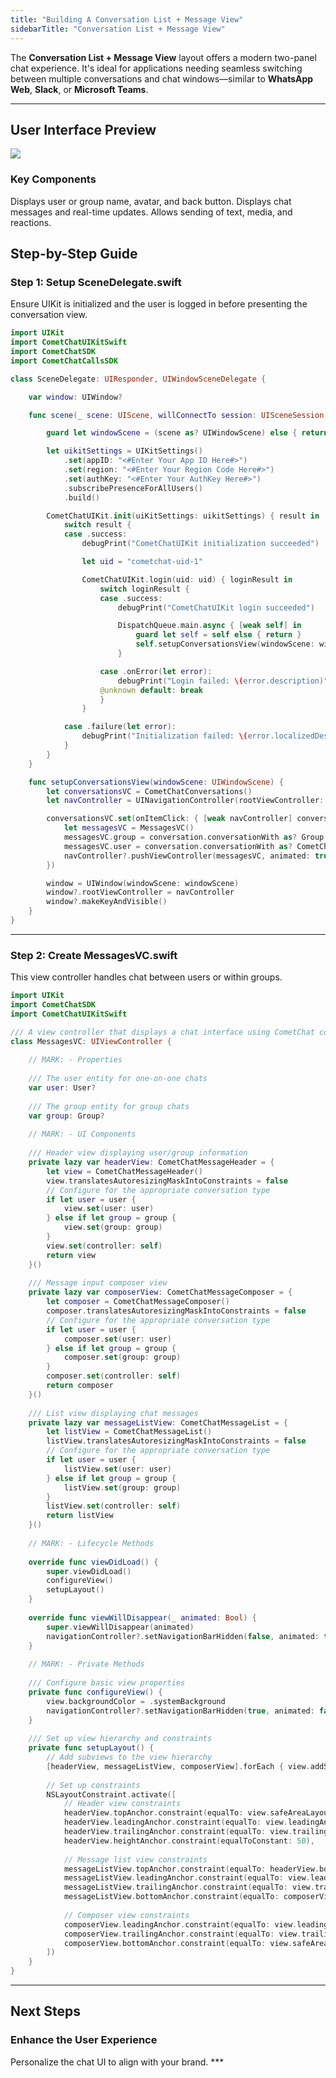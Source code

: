 ```yaml
---
title: "Building A Conversation List + Message View"
sidebarTitle: "Conversation List + Message View"
---
```


The **Conversation List + Message View** layout offers a modern two-panel chat experience. It's ideal for applications needing seamless switching between multiple conversations and chat windows—similar to **WhatsApp Web**, **Slack**, or **Microsoft Teams**.

***

## **User Interface Preview**

<Frame>
  <img src="/images/39abbd91-chat_experience_sidebar_message-6476f0d5e48fdff63caa68809e60486b.png" />
</Frame>

### **Key Components**
<Columns cols={3}>
  <Card title="Chat Header" icon="circle-user">
    Displays user or group name, avatar, and back button.
  </Card>
  <Card title="Message List" icon="list-ul">
    Displays chat messages and real-time updates.
  </Card>
  <Card title="Message Composer" icon="paper-plane">
    Allows sending of text, media, and reactions.
  </Card>
</Columns>


## **Step-by-Step Guide**

### **Step 1: Setup SceneDelegate.swift**

<Info>Ensure UIKit is initialized and the user is logged in before presenting the conversation view.</Info>

```swift SceneDelegate.swift highlight={15-17} lines
import UIKit
import CometChatUIKitSwift
import CometChatSDK
import CometChatCallsSDK

class SceneDelegate: UIResponder, UIWindowSceneDelegate {

    var window: UIWindow?

    func scene(_ scene: UIScene, willConnectTo session: UISceneSession, options connectionOptions: UIScene.ConnectionOptions) {

        guard let windowScene = (scene as? UIWindowScene) else { return }

        let uikitSettings = UIKitSettings()
            .set(appID: "<#Enter Your App ID Here#>")
            .set(region: "<#Enter Your Region Code Here#>")
            .set(authKey: "<#Enter Your AuthKey Here#>")
            .subscribePresenceForAllUsers()
            .build()

        CometChatUIKit.init(uiKitSettings: uikitSettings) { result in
            switch result {
            case .success:
                debugPrint("CometChatUIKit initialization succeeded")

                let uid = "cometchat-uid-1"

                CometChatUIKit.login(uid: uid) { loginResult in
                    switch loginResult {
                    case .success:
                        debugPrint("CometChatUIKit login succeeded")

                        DispatchQueue.main.async { [weak self] in
                            guard let self = self else { return }
                            self.setupConversationsView(windowScene: windowScene)
                        }

                    case .onError(let error):
                        debugPrint("Login failed: \(error.description)")
                    @unknown default: break
                    }
                }

            case .failure(let error):
                debugPrint("Initialization failed: \(error.localizedDescription)")
            }
        }
    }

    func setupConversationsView(windowScene: UIWindowScene) {
        let conversationsVC = CometChatConversations()
        let navController = UINavigationController(rootViewController: conversationsVC)

        conversationsVC.set(onItemClick: { [weak navController] conversation, _ in
            let messagesVC = MessagesVC()
            messagesVC.group = conversation.conversationWith as? Group
            messagesVC.user = conversation.conversationWith as? CometChatSDK.User
            navController?.pushViewController(messagesVC, animated: true)
        })

        window = UIWindow(windowScene: windowScene)
        window?.rootViewController = navController
        window?.makeKeyAndVisible()
    }
}
```

***

### **Step 2: Create MessagesVC.swift**

This view controller handles chat between users or within groups.

```swift MessagesVC.swift lines
import UIKit
import CometChatSDK
import CometChatUIKitSwift

/// A view controller that displays a chat interface using CometChat components
class MessagesVC: UIViewController {
    
    // MARK: - Properties
    
    /// The user entity for one-on-one chats
    var user: User?
    
    /// The group entity for group chats
    var group: Group?
    
    // MARK: - UI Components
    
    /// Header view displaying user/group information
    private lazy var headerView: CometChatMessageHeader = {
        let view = CometChatMessageHeader()
        view.translatesAutoresizingMaskIntoConstraints = false
        // Configure for the appropriate conversation type
        if let user = user {
            view.set(user: user)
        } else if let group = group {
            view.set(group: group)
        }
        view.set(controller: self)
        return view
    }()
    
    /// Message input composer view
    private lazy var composerView: CometChatMessageComposer = {
        let composer = CometChatMessageComposer()
        composer.translatesAutoresizingMaskIntoConstraints = false
        // Configure for the appropriate conversation type
        if let user = user {
            composer.set(user: user)
        } else if let group = group {
            composer.set(group: group)
        }
        composer.set(controller: self)
        return composer
    }()
    
    /// List view displaying chat messages
    private lazy var messageListView: CometChatMessageList = {
        let listView = CometChatMessageList()
        listView.translatesAutoresizingMaskIntoConstraints = false
        // Configure for the appropriate conversation type
        if let user = user {
            listView.set(user: user)
        } else if let group = group {
            listView.set(group: group)
        }
        listView.set(controller: self)
        return listView
    }()
    
    // MARK: - Lifecycle Methods
    
    override func viewDidLoad() {
        super.viewDidLoad()
        configureView()
        setupLayout()
    }
    
    override func viewWillDisappear(_ animated: Bool) {
        super.viewWillDisappear(animated)
        navigationController?.setNavigationBarHidden(false, animated: true)
    }
    
    // MARK: - Private Methods
    
    /// Configure basic view properties
    private func configureView() {
        view.backgroundColor = .systemBackground
        navigationController?.setNavigationBarHidden(true, animated: false)
    }
    
    /// Set up view hierarchy and constraints
    private func setupLayout() {
        // Add subviews to the view hierarchy
        [headerView, messageListView, composerView].forEach { view.addSubview($0) }
        
        // Set up constraints
        NSLayoutConstraint.activate([
            // Header view constraints
            headerView.topAnchor.constraint(equalTo: view.safeAreaLayoutGuide.topAnchor),
            headerView.leadingAnchor.constraint(equalTo: view.leadingAnchor),
            headerView.trailingAnchor.constraint(equalTo: view.trailingAnchor),
            headerView.heightAnchor.constraint(equalToConstant: 50),
            
            // Message list view constraints
            messageListView.topAnchor.constraint(equalTo: headerView.bottomAnchor),
            messageListView.leadingAnchor.constraint(equalTo: view.leadingAnchor),
            messageListView.trailingAnchor.constraint(equalTo: view.trailingAnchor),
            messageListView.bottomAnchor.constraint(equalTo: composerView.topAnchor),
            
            // Composer view constraints
            composerView.leadingAnchor.constraint(equalTo: view.leadingAnchor),
            composerView.trailingAnchor.constraint(equalTo: view.trailingAnchor),
            composerView.bottomAnchor.constraint(equalTo: view.safeAreaLayoutGuide.bottomAnchor)
        ])
    }
}
```

***

## **Next Steps**

### **Enhance the User Experience**
<Card title="Advanced Customizations" icon="palette" href="/ui-kit/ios/theme-introduction">
  Personalize the chat UI to align with your brand.
</Card>
***